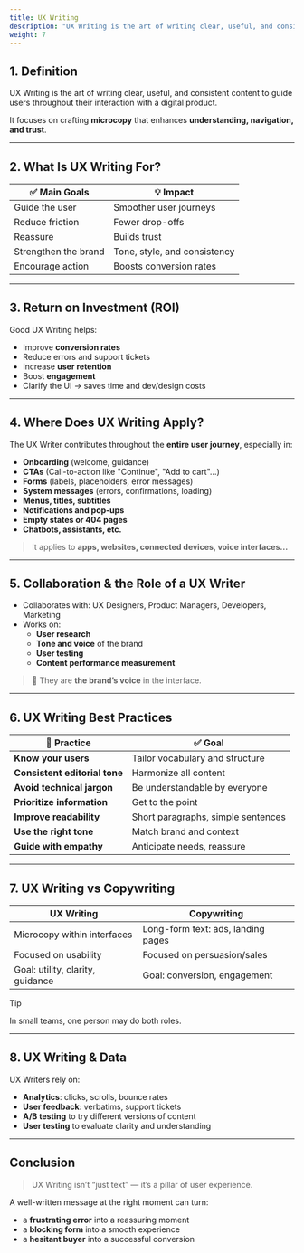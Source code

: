 ```yaml
---
title: UX Writing
description: "UX Writing is the art of writing clear, useful, and consistent content to guide users throughout their interaction with a digital product."
weight: 7
---
```


## 1. Definition

UX Writing is the art of writing clear, useful, and consistent content to guide users throughout their interaction with a digital product.

It focuses on crafting **microcopy** that enhances **understanding, navigation, and trust**.

---

## 2. What Is UX Writing For?

| ✅ Main Goals            | 💡 Impact                        |
| ------------------------ | -------------------------------- |
| Guide the user           | Smoother user journeys           |
| Reduce friction          | Fewer drop-offs                  |
| Reassure                 | Builds trust                     |
| Strengthen the brand     | Tone, style, and consistency     |
| Encourage action         | Boosts conversion rates          |

---

## 3. Return on Investment (ROI)

Good UX Writing helps:

- Improve **conversion rates**
- Reduce errors and support tickets
- Increase **user retention**
- Boost **engagement**
- Clarify the UI → saves time and dev/design costs

---

## 4. Where Does UX Writing Apply?

The UX Writer contributes throughout the **entire user journey**, especially in:

- **Onboarding** (welcome, guidance)
- **CTAs** (Call-to-action like "Continue", "Add to cart"…)
- **Forms** (labels, placeholders, error messages)
- **System messages** (errors, confirmations, loading)
- **Menus, titles, subtitles**
- **Notifications and pop-ups**
- **Empty states or 404 pages**
- **Chatbots, assistants, etc.**

> It applies to **apps, websites, connected devices, voice interfaces…**

---

## 5. Collaboration & the Role of a UX Writer

- Collaborates with: UX Designers, Product Managers, Developers, Marketing
- Works on:
  - **User research**
  - **Tone and voice** of the brand
  - **User testing**
  - **Content performance measurement**

> 🎯 They are **the brand’s voice** in the interface.

---

## 6. UX Writing Best Practices

| 📝 Practice                      | ✅ Goal                               |
| -------------------------------- | ------------------------------------- |
| **Know your users**             | Tailor vocabulary and structure       |
| **Consistent editorial tone**   | Harmonize all content                 |
| **Avoid technical jargon**      | Be understandable by everyone         |
| **Prioritize information**      | Get to the point                      |
| **Improve readability**         | Short paragraphs, simple sentences    |
| **Use the right tone**          | Match brand and context               |
| **Guide with empathy**          | Anticipate needs, reassure            |

---

## 7. UX Writing vs Copywriting

| UX Writing                         | Copywriting                           |
| ---------------------------------- | ------------------------------------- |
| Microcopy within interfaces        | Long-form text: ads, landing pages    |
| Focused on usability               | Focused on persuasion/sales           |
| Goal: utility, clarity, guidance   | Goal: conversion, engagement          |

> [!TIP]  
> In small teams, one person may do both roles.

---

## 8. UX Writing & Data

UX Writers rely on:

- **Analytics**: clicks, scrolls, bounce rates  
- **User feedback**: verbatims, support tickets  
- **A/B testing** to try different versions of content  
- **User testing** to evaluate clarity and understanding

---

## Conclusion

> UX Writing isn’t “just text” — it’s a pillar of user experience.

A well-written message at the right moment can turn:

- a **frustrating error** into a reassuring moment  
- a **blocking form** into a smooth experience  
- a **hesitant buyer** into a successful conversion
